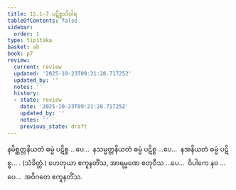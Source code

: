 ```yaml
---
title: 15.1–7 ပဋိစ္စာဒိဝါရ
tableOfContents: false
sidebar:
  order: 1
type: tipitaka
basket: ab
book: p7
review:
  current: review
  updated: '2025-10-23T09:21:28.717252'
  updated_by: ''
  notes: ''
  history:
  - state: review
    date: '2025-10-23T09:21:28.717252'
    updated_by: ''
    notes: ''
    previous_state: draft
---
```



<ReviewStatus review={frontmatter.review} showDetails={true} />

<HypothesisAnnotation frontmatter={frontmatter} />

<DynamicBreadcrumb />

<Division number="28" book="p7" e="ch" v="40" p="70">

<Paragraph number="59" book="p7">
နမိစ္ဆတ္တနိယတံ ဓမ္မံ ပဋိစ္စ …ပေ…  နသမ္မတ္တနိယတံ ဓမ္မံ ပဋိစ္စ …ပေ…  နအနိယတံ ဓမ္မံ ပဋိစ္စ… . (သံခိတ္တံ.)
</Paragraph>

<Paragraph number="60" book="p7">
ဟေတုယာ ဧကူနတိံသ, အာရမ္မဏေ စတုဝီသ …ပေ…  ဝိပါကေ နဝ …ပေ…  အဝိဂတေ ဧကူနတိံသ.
</Paragraph>
</Division>